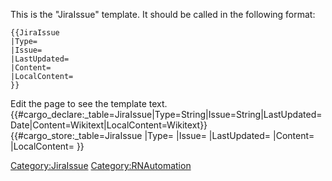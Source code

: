 <noinclude>
This is the "JiraIssue" template.
It should be called in the following format:
<pre>
{{JiraIssue
|Type=
|Issue=
|LastUpdated=
|Content=
|LocalContent=
}}

</pre>
Edit the page to see the template text.
{{#cargo_declare:_table=JiraIssue|Type=String|Issue=String|LastUpdated=Date|Content=Wikitext|LocalContent=Wikitext}}
</noinclude><includeonly>{{#cargo_store:_table=JiraIssue
|Type={{{Type|}}}
|Issue={{{Issue|}}}
|LastUpdated={{{LastUpdated|}}}
|Content={{{Content|}}}
|LocalContent={{{LocalContent|}}} }}[[Category:JiraIssue]]</includeonly><noinclude>[[Category:RNAutomation]]</noinclude>